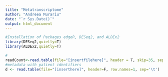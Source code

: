 ```yaml
---
title: "Metatranscriptome"
author: "Andreea Murariu"
date: "`r Sys.Date()`"
output: html_document
---
```

```r
#Installation of Packages edgeR, DESeq2, and ALDEx2
library(DESeq2,quietly=T)
library(ALDEx2,quietly=T)

#
readCount<-read.table(file="[insertfilehere]", header = T, skip=35, sep='\t', row.names = 1)
#metadata with patient identifiers
d <- read.table(file="[inserthere]", header=F, row.names=1, sep='\t')
```

